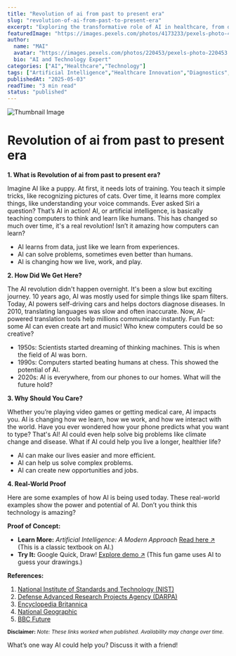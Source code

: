 ```yaml
---
title: "Revolution of ai from past to present era"
slug: "revolution-of-ai-from-past-to-present-era"
excerpt: "Exploring the transformative role of AI in healthcare, from diagnostics to drug discovery."
featuredImage: "https://images.pexels.com/photos/4173233/pexels-photo-4173233.jpeg?auto=compress&cs=tinysrgb&w=1260&h=750&dpr=1"
author:
  name: "MAI"
  avatar: "https://images.pexels.com/photos/220453/pexels-photo-220453.jpeg?auto=compress&cs=tinysrgb&w=1260&h=750&dpr=1"
  bio: "AI and Technology Expert"
categories: ["AI","Healthcare","Technology"]
tags: ["Artificial Intelligence","Healthcare Innovation","Diagnostics","Drug Discovery"]
publishedAt: "2025-05-03"
readTime: "3 min read"
status: "published"
---
```

![Thumbnail Image](https://images.pexels.com/photos/4173233/pexels-photo-4173233.jpeg?auto=compress&cs=tinysrgb&w=1260&h=750&dpr=1 "AI in Healthcare")

# Revolution of ai from past to present era

**1. What is Revolution of ai from past to present era?**

Imagine AI like a puppy.  At first, it needs lots of training.  You teach it simple tricks, like recognizing pictures of cats.  Over time, it learns more complex things, like understanding your voice commands.  Ever asked Siri a question?  That’s AI in action!  AI, or artificial intelligence, is basically teaching computers to think and learn like humans.  This has changed so much over time, it's a real revolution!  Isn’t it amazing how computers can learn?

*   AI learns from data, just like we learn from experiences.
*   AI can solve problems, sometimes even better than humans.
*   AI is changing how we live, work, and play.

**2. How Did We Get Here?**

The AI revolution didn't happen overnight.  It's been a slow but exciting journey.  10 years ago, AI was mostly used for simple things like spam filters.  Today, AI powers self-driving cars and helps doctors diagnose diseases.  In 2010, translating languages was slow and often inaccurate. Now, AI-powered translation tools help millions communicate instantly.  Fun fact: some AI can even create art and music!  Who knew computers could be so creative?

*   1950s:  Scientists started dreaming of thinking machines.  This is when the field of AI was born.
*   1990s:  Computers started beating humans at chess. This showed the potential of AI.
*   2020s:  AI is everywhere, from our phones to our homes. What will the future hold?


**3. Why Should You Care?**

Whether you’re playing video games or getting medical care, AI impacts you.  AI is changing how we learn, how we work, and how we interact with the world.  Have you ever wondered how your phone predicts what you want to type? That's AI!  AI could even help solve big problems like climate change and disease.  What if AI could help you live a longer, healthier life?

*   AI can make our lives easier and more efficient.
*   AI can help us solve complex problems.
*   AI can create new opportunities and jobs.


**4. Real-World Proof**

Here are some examples of how AI is being used today. These real-world examples show the power and potential of AI.  Don’t you think this technology is amazing?

**Proof of Concept:**

*   **Learn More:** *Artificial Intelligence: A Modern Approach* <a href="http://aima.cs.berkeley.edu/" target="_blank">Read here ↗</a> (This is a classic textbook on AI.)
*   **Try It:**  Google Quick, Draw! <a href="https://quickdraw.withgoogle.com/" target="_blank">Explore demo ↗</a> (This fun game uses AI to guess your drawings.)


**References:**

1. <a href="https://www.nist.gov/artificial-intelligence" target="_blank">National Institute of Standards and Technology (NIST)</a>
2. <a href="https://www.darpa.mil/about-us/our-work/artificial-intelligence" target="_blank">Defense Advanced Research Projects Agency (DARPA)</a>
3. <a href="https://www.britannica.com/technology/artificial-intelligence" target="_blank">Encyclopedia Britannica</a>
4. <a href="https://www.nationalgeographic.com/science/article/150527-artificial-intelligence-ai-future-technology-robotics" target="_blank">National Geographic</a>
5. <a href="https://www.bbc.com/future/tags/artificial_intelligence" target="_blank">BBC Future</a>


<small>**Disclaimer:** *Note: These links worked when published. Availability may change over time.*</small>

What’s one way AI could help you? Discuss it with a friend!
